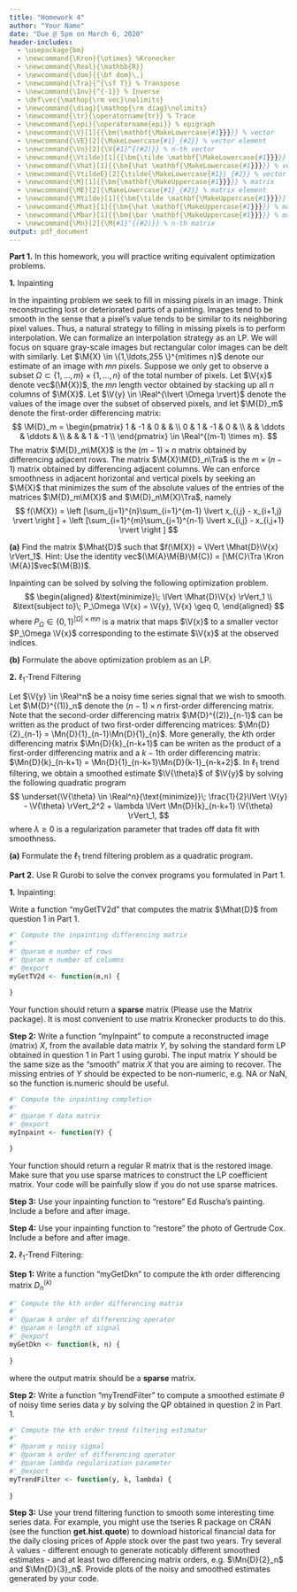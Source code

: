 ```yaml
---
title: "Homework 4"
author: "Your Name"
date: "Due @ 5pm on March 6, 2020"
header-includes:
  - \usepackage{bm}
  - \newcommand{\Kron}{\otimes} %Kronecker
  - \newcommand{\Real}{\mathbb{R}}
  - \newcommand{\dom}{{\bf dom}\,}
  - \newcommand{\Tra}{^{\sf T}} % Transpose
  - \newcommand{\Inv}{^{-1}} % Inverse
  - \def\vec{\mathop{\rm vec}\nolimits}
  - \newcommand{\diag}{\mathop{\rm diag}\nolimits}
  - \newcommand{\tr}{\operatorname{tr}} % Trace
  - \newcommand{\epi}{\operatorname{epi}} % epigraph
  - \newcommand{\V}[1]{{\bm{\mathbf{\MakeLowercase{#1}}}}} % vector
  - \newcommand{\VE}[2]{\MakeLowercase{#1}_{#2}} % vector element
  - \newcommand{\Vn}[2]{\V{#1}^{(#2)}} % n-th vector
  - \newcommand{\Vtilde}[1]{{\bm{\tilde \mathbf{\MakeLowercase{#1}}}}} % vector
  - \newcommand{\Vhat}[1]{{\bm{\hat \mathbf{\MakeLowercase{#1}}}}} % vector
  - \newcommand{\VtildeE}[2]{\tilde{\MakeLowercase{#1}}_{#2}} % vector element
  - \newcommand{\M}[1]{{\bm{\mathbf{\MakeUppercase{#1}}}}} % matrix
  - \newcommand{\ME}[2]{\MakeLowercase{#1}_{#2}} % matrix element
  - \newcommand{\Mtilde}[1]{{\bm{\tilde \mathbf{\MakeUppercase{#1}}}}} % matrix
  - \newcommand{\Mhat}[1]{{\bm{\hat \mathbf{\MakeUppercase{#1}}}}} % matrix
  - \newcommand{\Mbar}[1]{{\bm{\bar \mathbf{\MakeUppercase{#1}}}}} % matrix
  - \newcommand{\Mn}[2]{\M{#1}^{(#2)}} % n-th matrix
output: pdf_document
---
```


**Part 1.** In this homework, you will practice writing equivalent optimization problems.

**1.** Inpainting

In the inpainting problem we seek to fill in missing pixels in an image. Think reconstructing lost or deteriorated parts of a painting. Images tend to be smooth in the sense that a pixel's value tends to be similar to its neighboring pixel values. Thus, a natural strategy to filling in missing pixels is to perform interpolation. We can formalize an interpolation strategy as an LP. We will focus on square gray-scale images but rectangular color images can be delt with similarly. Let $\M{X} \in \{1,\ldots,255 \}^{m\times n}$ denote our estimate of an image with $mn$ pixels. Suppose we only get to observe a subset $\Omega \subset \{1, \ldots,m \} \times \{1, \ldots, n\}$ of the total number of pixels. Let $\V{x}$ denote vec$(\M{X})$, the $mn$ length vector obtained by stacking up all $n$ columns of $\M{X}$. Let $\V{y} \in \Real^{\lvert \Omega \rvert}$ denote the values of the image over the subset of observed pixels, and let $\M{D}_m$ denote the first-order differencing matrix:
$$
\M{D}_m = \begin{pmatrix}
1 & -1 & 0      &   & \\
0 & 1  & -1     & 0 & \\
  &    & \ddots & \ddots & \\
  &    &        & 1      & -1 \\
\end{pmatrix} \in \Real^{(m-1) \times m}.
$$
The matrix $\M{D}_m\M{X}$ is the $(m-1) \times n$ matrix obtained by differencing adjacent rows. The matrix $\M{X}\M{D}_n\Tra$ is the $m \times (n-1)$ matrix obtained by differencing adjacent columns. We can enforce smoothness in adjacent horizontal and vertical pixels by seeking an $\M{X}$ that minimizes the sum of the absolute values of the entries of the matrices $\M{D}_m\M{X}$ and $\M{D}_n\M{X}\Tra$, namely
$$
f(\M{X}) = \left [\sum_{j=1}^{n}\sum_{i=1}^{m-1} \lvert x_{i,j} - x_{i+1,j} \rvert \right ] + \left [\sum_{i=1}^{m}\sum_{j=1}^{n-1} \lvert x_{i,j} - x_{i,j+1} \rvert \right ]
$$

**(a)** Find the matrix $\Mhat{D}$ such that $f(\M{X}) = \lVert \Mhat{D}\V{x} \rVert_1$. Hint: Use the identity vec$(\M{A}\M{B}\M{C}) = [\M{C}\Tra \Kron \M{A}]$vec$(\M{B})$.

Inpainting can be solved by solving the following optimization problem.
$$
\begin{aligned}
&\text{minimize}\; \lVert \Mhat{D}\V{x} \rVert_1 \\
&\text{subject to}\; P_\Omega \V{x} = \V{y}, \V{x} \geq 0,
\end{aligned}
$$
where $P_\Omega \in \{0,1\}^{\lvert \Omega \rvert \times mn}$ is a matrix that maps $\V{x}$ to a smaller vector $P_\Omega \V{x}$ corresponding to the estimate $\V{x}$ at the observed indices.

**(b)** Formulate the above optimization problem as an LP.

\newpage

**2.** $\ell_1$-Trend Filtering

Let $\V{y} \in \Real^n$ be a noisy time series signal that we wish to smooth. Let $\M{D}^{(1)}_n$ denote the $(n-1)\times n$ first-order differencing matrix. Note that the second-order differencing matrix $\M{D}^{(2)}_{n-1}$ can be written as the product of two first-order differencing matrices: $\Mn{D}{2}_{n-1} = \Mn{D}{1}_{n-1}\Mn{D}{1}_{n}$. More generally, the $k$th order differencing matrix $\Mn{D}{k}_{n-k+1}$ can be writen as the product of a first-order differencing matrix and a $k-1$th order differencing matrix: $\Mn{D}{k}_{n-k+1} = \Mn{D}{1}_{n-k+1}\Mn{D}{k-1}_{n-k+2}$. In $\ell_1$ trend filtering, we obtain a smoothed estimate $\V{\theta}$ of $\V{y}$ by solving the following quadratic program
$$
\underset{\V{\theta} \in \Real^n}{\text{minimize}}\; \frac{1}{2}\lVert \V{y} - \V{\theta} \rVert_2^2 + 
\lambda \lVert \Mn{D}{k}_{n-k+1} \V{\theta} \rVert_1,
$$
where $\lambda \geq 0$ is a regularization parameter that trades off data fit with smoothness.

**(a)** Formulate the $\ell_1$ trend filtering problem as a quadratic program.

\newpage

**Part 2.** Use R Gurobi to solve the convex programs you formulated in Part 1.

**1.** Inpainting:

Write a function "myGetTV2d" that computes the matrix $\Mhat{D}$ from question 1 in Part 1.

```r
#' Compute the inpainting differencing matrix
#' 
#' @param m number of rows
#' @param n number of columns
#' @export
myGetTV2d <- function(m,n) {
  
}
```
Your function should return a **sparse** matrix (Please use the Matrix package). It is most convenient to use matrix Kronecker products to do this.

**Step 2:** Write a function "myInpaint" to compute a reconstructed image (matrix) $X$, from the available data matrix $Y$, by solving the standard form LP obtained in question 1 in Part 1 using gurobi. The input matrix $Y$ should be the same size as the "smooth" matrix $X$ that you are aiming to recover. The missing entries of $Y$ should be expected to be non-numeric, e.g. NA or NaN, so the function is.numeric should be useful.

```r
#' Compute the inpainting completion
#' 
#' @param Y data matrix
#' @export
myInpaint <- function(Y) {
  
}
```

Your function should return a regular R matrix that is the restored image. Make sure that you use sparse matrices to construct the LP coefficient matrix. Your code will be painfully slow if you do not use sparse matrices.

**Step 3:** Use your inpainting function to "restore" Ed Ruscha's painting. Include a before and after image.

**Step 4:** Use your inpainting function to "restore" the photo of Gertrude Cox. Include a before and after image.

\newpage

**2.** $\ell_1$-Trend Filtering:

**Step 1:** Write a function "myGetDkn" to compute the $k$th order differencing matrix $D^{(k)}_n$

```r
#' Compute the kth order differencing matrix
#' 
#' @param k order of differencing operator
#' @param n length of signal
#' @export
myGetDkn <- function(k, n) {
  
}
```
where the output matrix should be a **sparse** matrix.

**Step 2:** Write a function "myTrendFilter" to compute a smoothed estimate $\theta$ of noisy time series data $y$ by solving the QP obtained in question 2 in Part 1.

```r
#' Compute the kth order trend filtering estimator
#' 
#' @param y noisy signal
#' @param k order of differencing operator
#' @param lambda regularization parameter
#' @export
myTrendFilter <- function(y, k, lambda) {
  
}
```

**Step 3:** Use your trend filtering function to smooth some interesting time series data. For example, you might use the tseries R package on CRAN (see the function **get.hist.quote**) to download historical financial data for the daily closing prices of Apple stock over the past two years. Try several $\lambda$ values - different enough to generate noticably different smoothed estimates - and at least two differencing matrix orders, e.g. $\Mn{D}{2}_n$ and $\Mn{D}{3}_n$. Provide plots of the noisy and smoothed estimates generated by your code.
